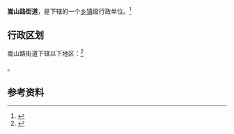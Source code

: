 {{中国乡级行政区|41/01/03/011/000}}

'''嵩山路街道'''，是{{PRC admin/fullname|41/01/03/011/000|3}}下辖的一个[[乡镇|乡镇]]级行政单位。<ref>{{PRC admin/ref sgc|{{PRC admin/parent|41/01/03/011/000}}}}</ref>

== 行政区划 ==

嵩山路街道下辖以下地区：<ref>{{PRC admin/ref sgc|41/01/03/011/000}}</ref>

{{PRC admin/children|41/01/03/011/000}}。

== 参考资料 ==

{{reflist}}

{{行政区划小作品}}
{{PRC admin/navcat|41/01/03/011/000}}